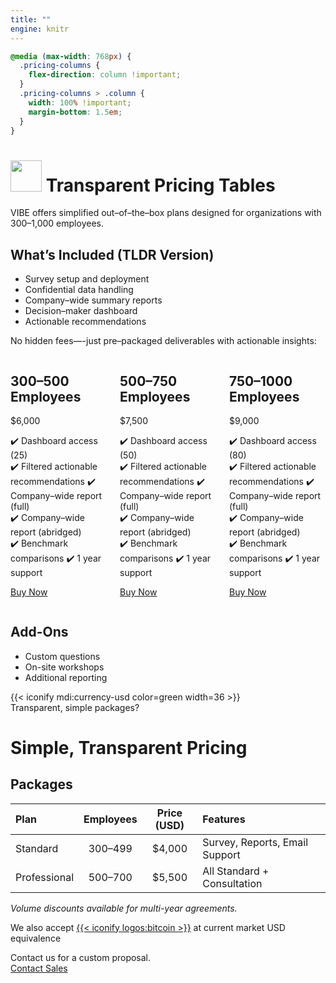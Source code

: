 ```yaml
---
title: ""
engine: knitr
---
```


```css
@media (max-width: 768px) {
  .pricing-columns {
    flex-direction: column !important;
  }
  .pricing-columns > .column {
    width: 100% !important;
    margin-bottom: 1.5em;
  }
}

```

# ![](img/logo.png){.absolute height="50"} Transparent Pricing Tables

[VIBE]{.vibe} offers simplified out--of--the--box plans designed for organizations with 300–1,000 employees.  

## What's Included (TLDR Version)

- Survey setup and deployment
- Confidential data handling
- Company--wide summary reports
- Decision--maker dashboard
- Actionable recommendations

No hidden fees—-just pre--packaged deliverables with actionable insights:

:::{.columns .pricing-columns}

::: {.column width="33%"}

## 300--500 Employees

$6,000

✔️ Dashboard access (25)  
✔️ Filtered actionable recommendations
✔️ Company--wide report (full)  
✔️ Company--wide report (abridged)  
✔️ Benchmark comparisons
✔️ 1 year support 

[[Buy Now]{.btn .btn-outline-primary}](contact.qmd)

:::

::: {.column width="33%"}

## 500--750 Employees

$7,500

✔️ Dashboard access (50)    
✔️ Filtered actionable recommendations
✔️ Company--wide report (full)  
✔️ Company--wide report (abridged)  
✔️ Benchmark comparisons
✔️ 1 year support  

[[Buy Now]{.btn .btn-outline-primary}](contact.qmd)

:::

::: {.column width="33%"}

## 750--1000 Employees

$9,000

✔️ Dashboard access (80)  
✔️ Filtered actionable recommendations
✔️ Company--wide report (full)  
✔️ Company--wide report (abridged)  
✔️ Benchmark comparisons
✔️ 1 year support  

[[Buy Now]{.btn .btn-outline-primary}](contact.qmd)

:::

:::

## Add-Ons

- Custom questions
- On-site workshops
- Additional reporting

{{< iconify mdi:currency-usd color=green width=36 >}}  
Transparent, simple packages?



# Simple, Transparent Pricing



## Packages

| Plan          | Employees   | Price (USD) | Features                      |
|:--------------|:-----------:|:-----------:|:------------------------------|
| Standard      | 300–499     | $4,000      | Survey, Reports, Email Support|
| Professional  | 500–700     | $5,500      | All Standard + Consultation   |

*Volume discounts available for multi-year agreements.*


We also accept [{{< iconify logos:bitcoin >}}](https://bitcoin.org/en/) at current market USD equivalence  

Contact us for a custom proposal.  
[Contact Sales](contact.qmd){.btn .btn-danger}